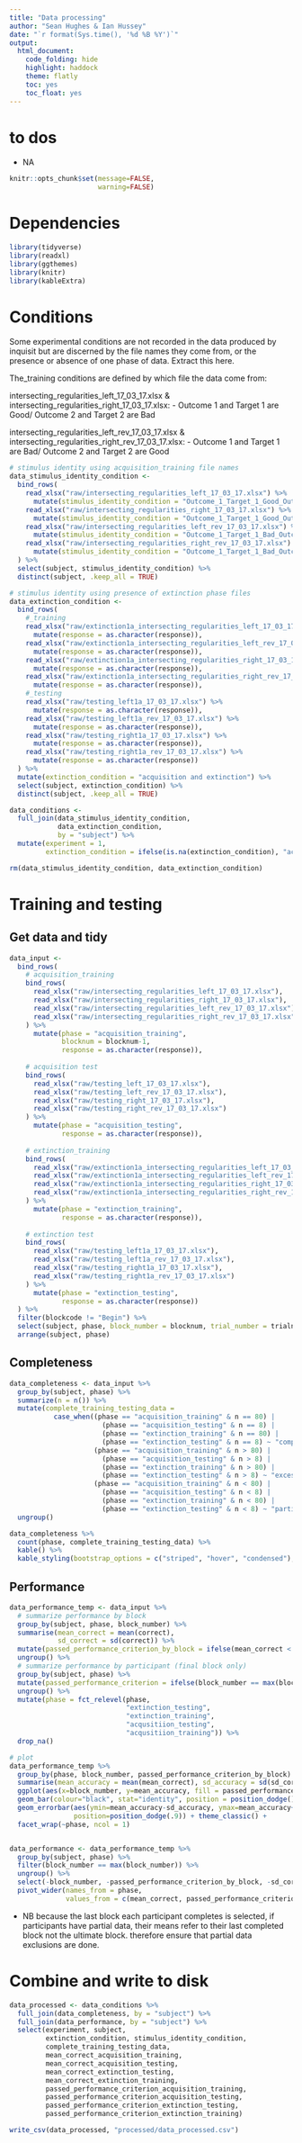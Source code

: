 ```yaml
---
title: "Data processing"
author: "Sean Hughes & Ian Hussey"
date: "`r format(Sys.time(), '%d %B %Y')`"
output: 
  html_document:
    code_folding: hide
    highlight: haddock
    theme: flatly
    toc: yes 
    toc_float: yes
---
```


# to dos

- NA

```r
knitr::opts_chunk$set(message=FALSE,
                      warning=FALSE)
```

# Dependencies

```r

library(tidyverse)
library(readxl)
library(ggthemes)
library(knitr)
library(kableExtra)

```

# Conditions

Some experimental conditions are not recorded in the data produced by inquisit but are discerned by the file names they come from, or the presence or absence of one phase of data. Extract this here. 

The_training conditions are defined by which file the data come from:

intersecting_regularities_left_17_03_17.xlsx & 
intersecting_regularities_right_17_03_17.xlsx: 
- Outcome 1 and Target 1 are Good/ Outcome 2 and Target 2 are Bad

intersecting_regularities_left_rev_17_03_17.xlsx & 
intersecting_regularities_right_rev_17_03_17.xlsx: 
- Outcome 1 and Target 1 are Bad/ Outcome 2 and Target 2 are Good


```r

# stimulus identity using acquisition_training file names
data_stimulus_identity_condition <- 
  bind_rows(
    read_xlsx("raw/intersecting_regularities_left_17_03_17.xlsx") %>%
      mutate(stimulus_identity_condition = "Outcome_1_Target_1_Good_Outcome_2_Target_2_Bad"),
    read_xlsx("raw/intersecting_regularities_right_17_03_17.xlsx") %>%
      mutate(stimulus_identity_condition = "Outcome_1_Target_1_Good_Outcome_2_Target_2_Bad"),
    read_xlsx("raw/intersecting_regularities_left_rev_17_03_17.xlsx") %>%
      mutate(stimulus_identity_condition = "Outcome_1_Target_1_Bad_Outcome_2_Target_2_Good"),
    read_xlsx("raw/intersecting_regularities_right_rev_17_03_17.xlsx") %>%
      mutate(stimulus_identity_condition = "Outcome_1_Target_1_Bad_Outcome_2_Target_2_Good")
  ) %>%
  select(subject, stimulus_identity_condition) %>%
  distinct(subject, .keep_all = TRUE)

# stimulus identity using presence of extinction phase files
data_extinction_condition <- 
  bind_rows(
    #_training
    read_xlsx("raw/extinction1a_intersecting_regularities_left_17_03_17.xlsx") %>% 
      mutate(response = as.character(response)),
    read_xlsx("raw/extinction1a_intersecting_regularities_left_rev_17_03_17.xlsx") %>% 
      mutate(response = as.character(response)),
    read_xlsx("raw/extinction1a_intersecting_regularities_right_17_03_17.xlsx") %>% 
      mutate(response = as.character(response)),
    read_xlsx("raw/extinction1a_intersecting_regularities_right_rev_17_03_17.xlsx") %>% 
      mutate(response = as.character(response)),
    #_testing
    read_xlsx("raw/testing_left1a_17_03_17.xlsx") %>% 
      mutate(response = as.character(response)),
    read_xlsx("raw/testing_left1a_rev_17_03_17.xlsx") %>% 
      mutate(response = as.character(response)),
    read_xlsx("raw/testing_right1a_17_03_17.xlsx") %>% 
      mutate(response = as.character(response)),
    read_xlsx("raw/testing_right1a_rev_17_03_17.xlsx") %>% 
      mutate(response = as.character(response))
  ) %>%
  mutate(extinction_condition = "acquisition and extinction") %>%
  select(subject, extinction_condition) %>%
  distinct(subject, .keep_all = TRUE)

data_conditions <- 
  full_join(data_stimulus_identity_condition,
            data_extinction_condition,
            by = "subject") %>%
  mutate(experiment = 1,
         extinction_condition = ifelse(is.na(extinction_condition), "acquisition only", extinction_condition))

rm(data_stimulus_identity_condition, data_extinction_condition)

```

# Training and testing 

## Get data and tidy

```r

data_input <- 
  bind_rows(
    # acquisition_training 
    bind_rows(
      read_xlsx("raw/intersecting_regularities_left_17_03_17.xlsx"),
      read_xlsx("raw/intersecting_regularities_right_17_03_17.xlsx"),
      read_xlsx("raw/intersecting_regularities_left_rev_17_03_17.xlsx"),
      read_xlsx("raw/intersecting_regularities_right_rev_17_03_17.xlsx")
    ) %>%
      mutate(phase = "acquisition_training",
             blocknum = blocknum-1,
             response = as.character(response)),
    
    # acquisition test 
    bind_rows(
      read_xlsx("raw/testing_left_17_03_17.xlsx"),
      read_xlsx("raw/testing_left_rev_17_03_17.xlsx"),
      read_xlsx("raw/testing_right_17_03_17.xlsx"),
      read_xlsx("raw/testing_right_rev_17_03_17.xlsx")
    ) %>%
      mutate(phase = "acquisition_testing",
             response = as.character(response)),
    
    # extinction_training
    bind_rows(
      read_xlsx("raw/extinction1a_intersecting_regularities_left_17_03_17.xlsx"),
      read_xlsx("raw/extinction1a_intersecting_regularities_left_rev_17_03_17.xlsx"),
      read_xlsx("raw/extinction1a_intersecting_regularities_right_17_03_17.xlsx"),
      read_xlsx("raw/extinction1a_intersecting_regularities_right_rev_17_03_17.xlsx")
    ) %>%
      mutate(phase = "extinction_training",
             response = as.character(response)),
    
    # extinction test 
    bind_rows(
      read_xlsx("raw/testing_left1a_17_03_17.xlsx"),
      read_xlsx("raw/testing_left1a_rev_17_03_17.xlsx"),
      read_xlsx("raw/testing_right1a_17_03_17.xlsx"),
      read_xlsx("raw/testing_right1a_rev_17_03_17.xlsx")
    ) %>%
      mutate(phase = "extinction_testing",
             response = as.character(response))
  ) %>%
  filter(blockcode != "Begin") %>% 
  select(subject, phase, block_number = blocknum, trial_number = trialnum, correct) %>%
  arrange(subject, phase)

```

## Completeness

```r

data_completeness <- data_input %>%
  group_by(subject, phase) %>%
  summarize(n = n()) %>%
  mutate(complete_training_testing_data = 
           case_when((phase == "acquisition_training" & n == 80) |
                       (phase == "acquisition_testing" & n == 8) |
                       (phase == "extinction_training" & n == 80) |
                       (phase == "extinction_testing" & n == 8) ~ "complete", 
                     (phase == "acquisition_training" & n > 80) |
                       (phase == "acquisition_testing" & n > 8) |
                       (phase == "extinction_training" & n > 80) |
                       (phase == "extinction_testing" & n > 8) ~ "excess", 
                     (phase == "acquisition_training" & n < 80) |
                       (phase == "acquisition_testing" & n < 8) |
                       (phase == "extinction_training" & n < 80) |
                       (phase == "extinction_testing" & n < 8) ~ "partial")) %>%
  ungroup()

data_completeness %>%
  count(phase, complete_training_testing_data) %>%
  kable() %>%
  kable_styling(bootstrap_options = c("striped", "hover", "condensed"), full_width = FALSE)

```

## Performance

```r

data_performance_temp <- data_input %>%
  # summarize performance by block
  group_by(subject, phase, block_number) %>% 
  summarise(mean_correct = mean(correct), 
            sd_correct = sd(correct)) %>%
  mutate(passed_performance_criterion_by_block = ifelse(mean_correct < .75, FALSE, TRUE)) %>%
  ungroup() %>% 
  # summarize performance by participant (final block only)
  group_by(subject, phase) %>% 
  mutate(passed_performance_criterion = ifelse(block_number == max(block_number) & passed_performance_criterion_by_block == TRUE, TRUE, FALSE)) %>%
  ungroup() %>%
  mutate(phase = fct_relevel(phase,
                             "extinction_testing",
                             "extinction_training",
                             "acqusitiion_testing",
                             "acqusitiion_training")) %>%
  drop_na()

# plot
data_performance_temp %>% 
  group_by(phase, block_number, passed_performance_criterion_by_block) %>% 
  summarise(mean_accuracy = mean(mean_correct), sd_accuracy = sd(sd_correct)) %>%
  ggplot(aes(x=block_number, y=mean_accuracy, fill = passed_performance_criterion_by_block)) +
  geom_bar(colour="black", stat="identity", position = position_dodge()) + 
  geom_errorbar(aes(ymin=mean_accuracy-sd_accuracy, ymax=mean_accuracy+sd_accuracy), width=.2,
                position=position_dodge(.9)) + theme_classic() +
  facet_wrap(~phase, ncol = 1)


data_performance <- data_performance_temp %>%
  group_by(subject, phase) %>% 
  filter(block_number == max(block_number)) %>%
  ungroup() %>%
  select(-block_number, -passed_performance_criterion_by_block, -sd_correct) %>%
  pivot_wider(names_from = phase,
              values_from = c(mean_correct, passed_performance_criterion))

```

- NB because the last block each participant completes is selected, if participants have partial data, their means refer to their last completed block not the ultimate block. therefore ensure that partial data exclusions are done.

# Combine and write to disk

```r

data_processed <- data_conditions %>%
  full_join(data_completeness, by = "subject") %>%
  full_join(data_performance, by = "subject") %>%
  select(experiment, subject, 
         extinction_condition, stimulus_identity_condition, 
         complete_training_testing_data, 
         mean_correct_acquisition_training,                
         mean_correct_acquisition_testing,                 
         mean_correct_extinction_testing,                  
         mean_correct_extinction_training,                 
         passed_performance_criterion_acquisition_training,
         passed_performance_criterion_acquisition_testing, 
         passed_performance_criterion_extinction_testing,  
         passed_performance_criterion_extinction_training) 

write_csv(data_processed, "processed/data_processed.csv")

```



